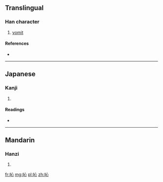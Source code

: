 {{also|唚}}
==Translingual==

===Han character===
{{Han char|rn=30|rad=口|as=04|sn=7|four=|canj=口心 (RP), X口心 (XRP)|ids=⿰口心}}

# [[vomit]]

====References====
* {{Han ref|kx=0177.270|dkj=03336|dj=0395.080|hdz=10595.030|uh=5423|ud=21539}}

----

==Japanese==

===Kanji===
{{ja-kanji|grade=|rs=口04}}

# {{defn|Japanese|sort=口04}}

====Readings====
* {{ja-readings|on=[[しん]] (shin)|kun=}}

----

==Mandarin==

===Hanzi===
{{cmn-hanzi|tra=唚|pin=[[qìn]] ([[qin4]])|wg=ch'in<sup>4</sup>}}

# {{defn|Mandarin|sort=口04}}

[[fr:吣]]
[[mg:吣]]
[[pl:吣]]
[[zh:吣]]